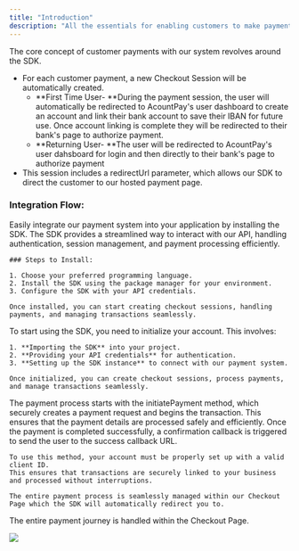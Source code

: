 ```yaml
---
title: "Introduction"
description: "All the essentials for enabling customers to make payments."
---
```


The core concept of customer payments with our system revolves around the SDK.

- For each customer payment, a new Checkout Session will be automatically created.
  - **First Time User- **During the payment session, the user will automatically be redirected to AcountPay's user dashboard to create an account and link their bank account to save their IBAN for future use. Once account linking is complete they will be redirected to their bank's page to authorize payment. 
  - **Returning User- **The user will be redirected to AcountPay's user dahsboard for login and then directly to their bank's page to authorize payment
- This session includes a redirectUrl parameter, which allows our SDK to direct the customer to our hosted payment page.

### Integration Flow:

<Steps>
  <Step title="Install SDK">
    Easily integrate our payment system into your application by installing the SDK. The SDK provides a streamlined way to interact with our API, handling authentication, session management, and payment processing efficiently.

    ### Steps to Install:

    1. Choose your preferred programming language.
    2. Install the SDK using the package manager for your environment.
    3. Configure the SDK with your API credentials.

    Once installed, you can start creating checkout sessions, handling payments, and managing transactions seamlessly.
  </Step>
  <Step title="Initialize Account in the SDK">
    To start using the SDK, you need to initialize your account. This involves:

    1. **Importing the SDK** into your project.
    2. **Providing your API credentials** for authentication.
    3. **Setting up the SDK instance** to connect with our payment system.

    Once initialized, you can create checkout sessions, process payments, and manage transactions seamlessly.
  </Step>
  <Step title="Payment Process Overview">
    The payment process starts with the initiatePayment method, which securely creates a payment request and begins the transaction. This ensures that the payment details are processed safely and efficiently. Once the payment is completed successfully, a confirmation callback is triggered to send the user to the success callback URL.

    To use this method, your account must be properly set up with a valid client ID.
    This ensures that transactions are securely linked to your business and processed without interruptions.

    The entire payment process is seamlessly managed within our Checkout Page which the SDK will automatically redirect you to.
  </Step>
</Steps>

<Tip>
  The entire payment journey is handled within the Checkout Page.
</Tip>

![](/Flow.png)